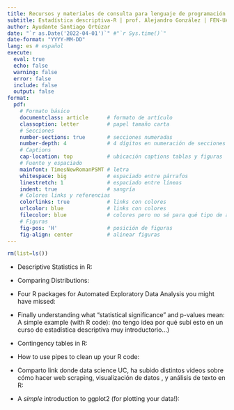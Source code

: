 ```yaml
---
title: Recursos y materiales de consulta para lenguaje de programación R
subtitle: Estadística descriptiva-R | prof. Alejandro González | FEN-UAH
author: Ayudante Santiago Ortúzar
date: "`r as.Date('2022-04-01')`" #"`r Sys.time()`"
date-format: "YYYY-MM-DD" 
lang: es # español
execute: 
  eval: true
  echo: false
  warning: false
  error: false
  include: false
  output: false
format: 
  pdf:
    # Formato básico
    documentclass: article      # formato de artículo
    classoption: letter         # papel tamaño carta
    # Secciones
    number-sections: true       # secciones numeradas
    number-depth: 4             # 4 dígitos en numeración de secciones
    # Captions
    cap-location: top           # ubicación captions tablas y figuras
    # Fuente y espaciado
    mainfont: TimesNewRomanPSMT # letra
    whitespace: big             # espaciado entre párrafos
    linestretch: 1              # espaciado entre líneas
    indent: true                # sangría
    # Colores links y referencias
    colorlinks: true            # links con colores
    urlcolor: blue              # links con colores
    filecolor: blue             # colores pero no sé para qué tipo de archivos
    # Figuras
    fig-pos: 'H'                # posición de figuras
    fig-align: center           # alinear figuras
---
```


```r
rm(list=ls())
```

- Descriptive Statistics in R: \url{https://www.r-bloggers.com/2021/10/descriptive-statistics-in-r-3/amp/}

- Comparing Distributions: \url{https://www.r-bloggers.com/2021/12/comparing-distributions/}

- Four R packages for Automated Exploratory Data Analysis you might have missed: \url{https://towardsdatascience.com/four-r-packages-for-automated-exploratory-data-analysis-you-might-have-missed-c38b03d4ee16}

- Finally understanding what “statistical significance” and p-values mean: A simple example (with R code): \url{https://www.r-bloggers.com/2022/01/finally-understanding-what-statistical-significance-and-p-values-mean-a-simple-example-with-r-code/} (no tengo idea por qué subí esto en un curso de estadística descriptiva muy introductorio...)

- Contingency tables in R: \url{https://www.r-bloggers.com/2020/12/contingency-tables-in-r/}

- How to use pipes to clean up your R code: \url{https://www.r-bloggers.com/2022/03/how-to-use-pipes-to-clean-up-your-r-code/amp/}

- Comparto link donde data science UC, ha subido distintos videos sobre cómo hacer web scraping, visualización de datos , y análisis de texto en R: \url{https://vimeo.com/user105597673}

- A *simple* introduction to ggplot2 (for plotting your data!): \url{https://www.r-bloggers.com/2022/04/a-simple-introduction-to-ggplot2-for-plotting-your-data/amp/}

